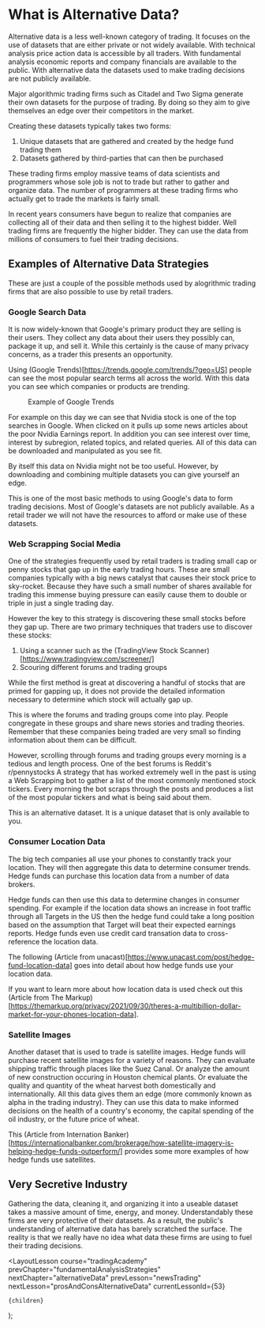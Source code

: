 
# What is Alternative Data?

Alternative data is a less well-known category of trading. It focuses on the use of datasets that are either private
or not widely available. With technical analysis price action
data is accessible by all traders. With fundamental analysis economic reports and company financials are available to the
public. With alternative data the datasets used to make trading decisions are not publicly available.

Major algorithmic trading firms such as Citadel and Two Sigma generate their own datasets for the purpose of trading. By
doing so they aim to give themselves an edge over their competitors in the market.

Creating these datasets typically takes two forms:

1. Unique datasets that are gathered and created by the hedge fund trading them
2. Datasets gathered by third-parties that can then be purchased

These trading firms employ massive teams of data scientists and programmers whose sole job is not to trade but rather
to gather and organize data. The number of programmers at these trading firms who actually get to trade the markets
is fairly small.

In recent years consumers have begun to realize that companies are collecting all of their data and then selling it to
the highest bidder. Well trading firms are frequently the higher bidder. They can use the data from millions of consumers
to fuel their trading decisions.

## Examples of Alternative Data Strategies

These are just a couple of the possible methods used by alogrithmic trading firms that are also possible to use by
retail traders.

### Google Search Data

It is now widely-known that Google's primary product they are selling is their users. They collect any data about their
users they possibly can, package it up, and sell it. While this certainly is the cause of many privacy concerns, as a trader
this presents an opportunity.

Using (Google Trends)[https://trends.google.com/trends/?geo=US] people can see the most popular search terms all across
the world. With this data you can see which companies or products are trending.

<figure>
  <Image
    src="/images/courses/tradingAcademy/alternativeData/googleTrends.webp"
    height={1370}
    width={2420}
    alt=""
  />
  <figcaption>Example of Google Trends</figcaption>
</figure>

For example on this day we can see that Nvidia stock is one of the top searches in Google. When clicked on it pulls up some
news articles about the poor Nvidia Earnings report. In addition you can see interest over time, interest by subregion,
related topics, and related queries. All of this data can be downloaded and manipulated as you see fit.

By itself this data on Nvidia might not be too useful. However, by downloading and combining multiple datasets you can
give yourself an edge.

This is one of the most basic methods to using Google's data to form trading decisions. Most of Google's datasets are not
publicly available. As a retail trader we will not have the resources to afford or make use of these datasets.

### Web Scrapping Social Media

One of the strategies frequently used by retail traders is trading small cap or penny stocks that gap up in the early
trading hours. These are small companies typically with a big news catalyst that causes their stock price to sky-rocket.
Because they have such a small number of shares available for trading this immense buying pressure can easily cause
them to double or triple in just a single trading day.

However the key to this strategy is discovering these small stocks before they gap up. There are two primary techniques that
traders use to discover these stocks:

1. Using a scanner such as the (TradingView Stock Scanner)[https://www.tradingview.com/screener/]
2. Scouring different forums and trading groups

While the first method is great at discovering a handful of stocks that are primed for gapping up, it does not provide
the detailed information necessary to determine which stock will actually gap up.

This is where the forums and trading groups come into play. People congregate in these groups and share news stories
and trading theories. Remember that these companies being traded are very small so finding information about them
can be difficult.

However, scrolling through forums and trading groups every morning is a tedious and length process. One of the best
forums is Reddit's r/pennystocks A strategy that has worked extremely well in the past is using a Web Scrapping bot to
gather a list of the most commonly mentioned stock tickers. Every morning the bot scraps through the posts and produces
a list of the most popular tickers and what is being said about them.

This is an alternative dataset. It is a unique dataset that is only available to you.

### Consumer Location Data

The big tech companies all use your phones to constantly track your location. They will then aggregate this data to
determine consumer trends. Hedge funds can purchase this location data from a number of data brokers.

Hedge funds can then use this data to determine changes in consumer spending. For example if the location data
shows an increase in foot traffic through all Targets in the US then the hedge fund could take a long position
based on the assumption that Target will beat their expected earnings reports. Hedge funds even use credit card
transation data to cross-reference the location data.

The following (Article from unacast)[https://www.unacast.com/post/hedge-fund-location-data] goes into detail about
how hedge funds use your location data.

If you want to learn more about how location data is used check out this (Article from The Markup)
[https://themarkup.org/privacy/2021/09/30/theres-a-multibillion-dollar-market-for-your-phones-location-data].

### Satellite Images

Another dataset that is used to trade is satellite images. Hedge funds will purchase recent satellite images for a
variety of reasons. They can evaluate shipping traffic through places like the Suez Canal. Or analyze the amount of
new construction occuring in Houston chemical plants. Or evaluate the quality and quantity of the wheat harvest both
domestically and internationally. All this data gives them an edge (more commonly known as alpha in the trading industry).
They can use this data to make informed decisions on the health of a country's economy, the capital spending of the oil
industry, or the future price of wheat.

This (Article from Internation Banker)
[https://internationalbanker.com/brokerage/how-satellite-imagery-is-helping-hedge-funds-outperform/] provides some
more examples of how hedge funds use satellites.

## Very Secretive Industry

Gathering the data, cleaning it, and organizing it into a useable dataset takes a massive amount of time, energy, and money.
Understandably these firms are very protective of their datasets. As a result, the public's understanding of alternative data
has barely scratched the surface. The reality is that we really have no idea what data these firms are using to
fuel their trading decisions.

  <LayoutLesson
    course="tradingAcademy"
    prevChapter="fundamentalAnalysisStrategies"
    nextChapter="alternativeData"
    prevLesson="newsTrading"
    nextLesson="prosAndConsAlternativeData"
    currentLessonId={53}
  >
    {children}
  </LayoutLesson>
);
